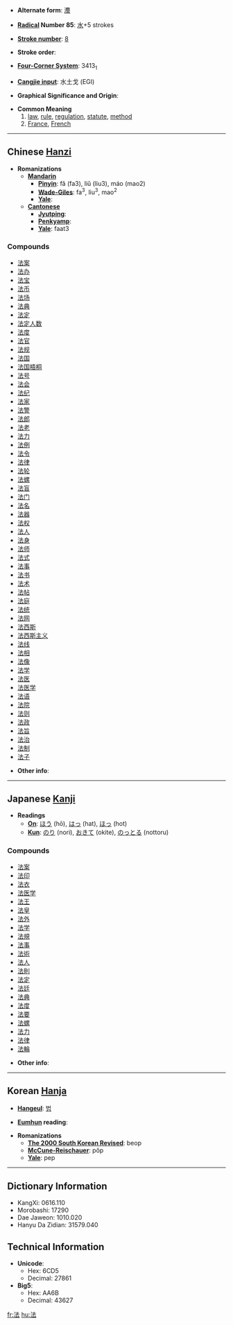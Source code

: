 * '''Alternate form''': [[灋]]

* '''[[Wiktionary:Chinese radical index| Radical]] Number 85''': [[Wiktionary:Chinese radical index 水|水]]+5 strokes

* '''[[Wiktionary:Chinese total strokes index|Stroke number]]''': [[Wiktionary:Chinese total strokes index 8|8]]

* '''Stroke order''': 

* '''[[Wiktionary:Chinese four corner index|Four-Corner System]]''': 3413<sub>1</sub>

* '''[[Wiktionary:Chinese Cangjie index|Cangjie input]]''': 水土戈 (EGI)

* '''Graphical Significance and Origin''': 

* '''Common Meaning'''
*# [[law]], [[rule]], [[regulation]], [[statute]], [[method]]
*# [[France]], [[French]]

----

== Chinese [[Hanzi]] ==

* '''Romanizations'''
** '''[[Mandarin]]'''
*** '''[[Pinyin]]''': fǎ (fa3), liǔ (liu3), máo (mao2)
*** '''[[Wade-Giles]]''': fa<sup>3</sup>, liu<sup>3</sup>, mao<sup>2</sup>
*** '''[[Yale]]''': 
** '''[[Cantonese]]'''
*** '''[[Jyutping]]''':
*** '''[[Penkyamp]]''': 
*** '''[[Yale]]''': faat3

===Compounds===
*[[法案]]
*[[法办]]
*[[法宝]]
*[[法币]]
*[[法场]]
*[[法典]]
*[[法定]]
*[[法定人数]]
*[[法度]]
*[[法官]]
*[[法规]]
*[[法国]]
*[[法国梧桐]]
*[[法号]]
*[[法会]]
*[[法纪]]
*[[法家]]
*[[法警]]
*[[法郎]]
*[[法老]]
*[[法力]]
*[[法例]]
*[[法令]]
*[[法律]]
*[[法轮]]
*[[法螺]]
*[[法盲]]
*[[法门]]
*[[法名]]
*[[法器]]
*[[法权]]
*[[法人]]
*[[法身]]
*[[法师]]
*[[法式]]
*[[法事]]
*[[法书]]
*[[法术]]
*[[法帖]]
*[[法庭]]
*[[法统]]
*[[法网]]
*[[法西斯]]
*[[法西斯主义]]
*[[法线]]
*[[法相]]
*[[法像]]
*[[法学]]
*[[法医]]
*[[法医学]]
*[[法语]]
*[[法院]]
*[[法则]]
*[[法政]]
*[[法旨]]
*[[法治]]
*[[法制]]
*[[法子]]

* '''Other info''': 

----

== Japanese [[Kanji]] ==

* '''Readings'''
** '''[[On]]''': [[ほう]] (hō), [[はっ]] (hat), [[ほっ]] (hot)
** '''[[Kun]]''': [[のり]] (nori), [[おきて]] (okite), [[のっとる]] (nottoru)

===Compounds===
*[[法案]]
*[[法印]]
*[[法衣]]
*[[法医学]]
*[[法王]]
*[[法皇]]
*[[法外]]
*[[法学]]
*[[法規]]
*[[法事]]
*[[法術]]
*[[法人]]
*[[法則]]
*[[法定]]
*[[法廷]]
*[[法典]]
*[[法度]]
*[[法要]]
*[[法螺]]
*[[法力]]
*[[法律]]
*[[法輪]]

* '''Other info''':  

----

== Korean [[Hanja]] ==

* '''[[Hangeul]]''': [[법]]

* '''[[Eumhun]] reading''': 

* '''Romanizations'''
** '''[[The 2000 South Korean Revised Romanization|The 2000 South Korean Revised]]''': beop
** '''[[McCune-Reischauer]]''': pŏp
** '''[[Yale]]''': pep

----

== Dictionary Information ==

* KangXi: 0616.110
* Morobashi: 17290
* Dae Jaweon: 1010.020
* Hanyu Da Zidian: 31579.040

== Technical Information ==

* '''Unicode''':
** Hex: 6CD5
** Decimal: 27861
* '''Big5''':
** Hex: AA6B
** Decimal: 43627

[[fr:法]]
[[hu:法]]